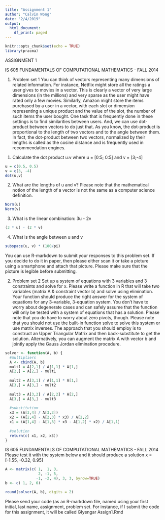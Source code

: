 ```yaml
---
title: "Assignment 1"
author: "Calvin Wong"
date: "2/4/2019"
output:
  html_document:
    df_print: paged
---
```


```r
knitr::opts_chunk$set(echo = TRUE)
library(pracma)
```

ASSIGNMENT 1

IS 605 FUNDAMENTALS OF COMPUTATIONAL MATHEMATICS - FALL 2014

1. Problem set 1
You can think of vectors representing many dimensions of related information. For
instance, Netflix might store all the ratings a user gives to movies in a vector. This is
clearly a vector of very large dimensions (in the millions) and very sparse as the user might
have rated only a few movies. Similarly, Amazon might store the items purchased by a user
in a vector, with each slot or dimension representing a unique product and the value of the
slot, the number of such items the user bought. One task that is frequently done in these
settings is to find similarities between users. And, we can use dot-product between vectors
to do just that. As you know, the dot-product is proportional to the length of two vectors
and to the angle between them. In fact, the dot-product between two vectors, normalized
by their lengths is called as the cosine distance and is frequently used in recommendation
engines.

(1) Calculate the dot product u:v where u = [0:5; 0:5] and v = [3;-4]
```r
u = c(0.5, 0.5)
v = c(3, -4)
dot(u,v)
```

(2) What are the lengths of u and v? Please note that the mathematical notion of the
length of a vector is not the same as a computer science definition.
```r
Norm(u)
Norm(v)
```

(3) What is the linear combination: 3u - 2v
```r
(3 * u) - (2 * v)
```

(4) What is the angle between u and v
```r
subspace(u, v) * (180/pi)
```


You can use R-markdown to submit your responses to this problem set. If you decide to
do it in paper, then please either scan it or take a picture using a smartphone and attach
that picture. Please make sure that the picture is legible before submitting.

2. Problem set 2
Set up a system of equations with 3 variables and 3 constraints and solve for x. Please
write a function in R that will take two variables (matrix A & constraint vector b) and
solve using elimination. Your function should produce the right answer for the system of
equations for any 3-variable, 3-equation system. You don't have to worry about degenerate
cases and can safely assume that the function will only be tested with a system of equations
that has a solution. Please note that you do have to worry about zero pivots, though. Please
note that you should not use the built-in function solve to solve this system or use matrix
inverses. The approach that you should employ is to construct an Upper Triangular Matrix
and then back-substitute to get the solution. Alternatively, you can augment the matrix
A with vector b and jointly apply the Gauss Jordan elimination procedure.

```r
solver <- function(A, b) {
  #multipliers  
  A <- cbind(A, b)
  mult1 = A[2,1] / A[1,1] * A[1,]
  A[2,] = A[2,] - mult1
  
  mult2 = A[3,1] / A[1,1] * A[1,]
  A[3,] = A[3,] - mult2
  
  mult3 = A[3,2] / A[2,2] * A[2,]
  A[3,] = A[3,] - mult3
  
  #substitution
  x3 = (A[3,4] / A[3,3])
  x2 = (A[2,4] - A[2,3] * x3) / A[2,2]
  x1 = (A[1,4] - A[1,3] * x3 - A[1,2] * x2) / A[1,1]
  
  #solution
  return(c( x1, x2, x3))
}
```


IS 605 FUNDAMENTALS OF COMPUTATIONAL MATHEMATICS - FALL 2014
Please test it with the system below and it should produce a solution x = [-1.55, -0.32, 0.95]

```r
A <- matrix(c( 1,  1, 3,
               2, -1, 5,
              -1, -2, 4), 3, 3, byrow=TRUE)
b <- c( 1, 2, 6)

round(solver(A, b), digits = 2)
```

Please send your code (as an R-markdown file, named using your first initial, last name,
assignment, problem set. For instance, if I submit the code for this assignment, it will be
called GIyengar Assign1.Rmd